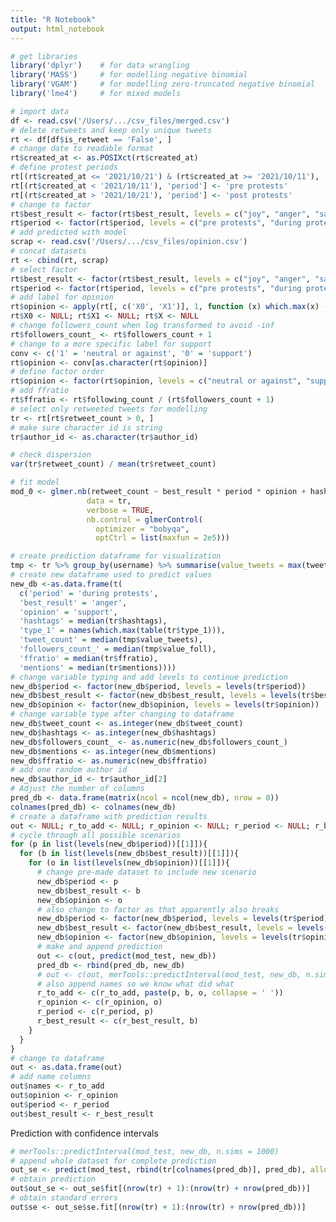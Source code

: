 ```yaml
---
title: "R Notebook"
output: html_notebook
---
```


```r
# get libraries
library('dplyr')    # for data wrangling
library('MASS')     # for modelling negative binomial
library('VGAM')     # for modelling zero-truncated negative binomial
library('lme4')     # for mixed models
```

```r
# import data 
df <- read.csv('/Users/.../csv_files/merged.csv')
# delete retweets and keep only unique tweets
rt <- df[df$is_retweet == 'False', ]
# change date to readable format
rt$created_at <- as.POSIXct(rt$created_at)
# define protest periods
rt[(rt$created_at <= '2021/10/21') & (rt$created_at >= '2021/10/11'), 'period'] <- 'during protests'
rt[(rt$created_at < '2021/10/11'), 'period'] <- 'pre protests'
rt[(rt$created_at > '2021/10/21'), 'period'] <- 'post protests'
# change to factor
rt$best_result <- factor(rt$best_result, levels = c("joy", "anger", "sadness", "fear"))
rt$period <- factor(rt$period, levels = c("pre protests", "during protests", "post protests"))
# add predicted with model
scrap <- read.csv('/Users/.../csv_files/opinion.csv')
# concat datasets
rt <- cbind(rt, scrap)
# select factor 
rt$best_result <- factor(rt$best_result, levels = c("joy", "anger", "sadness", "fear"))
rt$period <- factor(rt$period, levels = c("pre protests", "during protests", "post protests"))
# add label for opinion
rt$opinion <- apply(rt[, c('X0', 'X1')], 1, function (x) which.max(x) - 1)
rt$X0 <- NULL; rt$X1 <- NULL; rt$X <- NULL
# change followers_count when log transformed to avoid -inf 
rt$followers_count_ <- rt$followers_count + 1
# change to a more specific label for support 
conv <- c('1' = 'neutral or against', '0' = 'support')
rt$opinion <- conv[as.character(rt$opinion)]
# define factor order 
rt$opinion <- factor(rt$opinion, levels = c("neutral or against", "support"))
# add ffratio
rt$ffratio <- rt$following_count / (rt$followers_count + 1)
# select only retweeted tweets for modelling 
tr <- rt[rt$retweet_count > 0, ]
# make sure character id is string 
tr$author_id <- as.character(tr$author_id)
```

```r
# check dispersion 
var(tr$retweet_count) / mean(tr$retweet_count)
```

```r
# fit model 
mod_0 <- glmer.nb(retweet_count ~ best_result * period * opinion + hashtags + as.factor(type_1) + log(tweet_count) + log(followers_count_) + ffratio + mentions + (1|author_id),
                 data = tr, 
                 verbose = TRUE, 
                 nb.control = glmerControl(
                   optimizer = "bobyqa", 
                   optCtrl = list(maxfun = 2e5)))
```


```r
# create prediction dataframe for visualization 
tmp <- tr %>% group_by(username) %>% summarise(value_tweets = max(tweet_count), value_foll = max(followers_count_))
# create new dataframe used to predict values 
new_db <-as.data.frame(t(
  c('period' = 'during protests', 
  'best_result' = 'anger',       
  'opinion' = 'support',         
  'hashtags' = median(tr$hashtags),                     
  'type_1' = names(which.max(table(tr$type_1))),       
  'tweet_count' = median(tmp$value_tweets),             
  'followers_count_' = median(tmp$value_foll),          
  'ffratio' = median(tr$ffratio),                       
  'mentions' = median(tr$mentions))))                   
# change variable typing and add levels to continue prediction 
new_db$period <- factor(new_db$period, levels = levels(tr$period)) 
new_db$best_result <- factor(new_db$best_result, levels = levels(tr$best_result))
new_db$opinion <- factor(new_db$opinion, levels = levels(tr$opinion))
# change variable type after changing to dataframe 
new_db$tweet_count <- as.integer(new_db$tweet_count)
new_db$hashtags <- as.integer(new_db$hashtags)
new_db$followers_count_ <- as.numeric(new_db$followers_count_)
new_db$mentions <- as.integer(new_db$mentions)
new_db$ffratio <- as.numeric(new_db$ffratio)
# add one random author id 
new_db$author_id <- tr$author_id[2]
# Adjust the number of columns
pred_db <- data.frame(matrix(ncol = ncol(new_db), nrow = 0))  
colnames(pred_db) <- colnames(new_db)
# create a dataframe with prediction results 
out <- NULL; r_to_add <- NULL; r_opinion <- NULL; r_period <- NULL; r_best_result <- NULL;
# cycle through all possible scenarios 
for (p in list(levels(new_db$period))[[1]]){
  for (b in list(levels(new_db$best_result))[[1]]){
    for (o in list(levels(new_db$opinion))[[1]]){
      # change pre-made dataset to include new scenario 
      new_db$period <- p
      new_db$best_result <- b
      new_db$opinion <- o
      # also change to factor as that apparently also breaks 
      new_db$period <- factor(new_db$period, levels = levels(tr$period))
      new_db$best_result <- factor(new_db$best_result, levels = levels(tr$best_result))
      new_db$opinion <- factor(new_db$opinion, levels = levels(tr$opinion))
      # make and append prediction 
      out <- c(out, predict(mod_test, new_db))
      pred_db <- rbind(pred_db, new_db)
      # out <- c(out, merTools::predictInterval(mod_test, new_db, n.sims = 1000))
      # also append names so we know what did what 
      r_to_add <- c(r_to_add, paste(p, b, o, collapse = ' '))
      r_opinion <- c(r_opinion, o)
      r_period <- c(r_period, p)
      r_best_result <- c(r_best_result, b)
    }
  }
}
# change to dataframe 
out <- as.data.frame(out)
# add name columns
out$names <- r_to_add
out$opinion <- r_opinion
out$period <- r_period
out$best_result <- r_best_result
```

Prediction with confidence intervals 

```r
# merTools::predictInterval(mod_test, new_db, n.sims = 1000)
# append whole dataset for complete prediction
out_se <- predict(mod_test, rbind(tr[colnames(pred_db)], pred_db), allow.new.levels = TRUE, se.fit = TRUE, re.form = ~0)
# obtain prediction 
out$out_se <- out_se$fit[(nrow(tr) + 1):(nrow(tr) + nrow(pred_db))]
# obtain standard errors 
out$se <- out_se$se.fit[(nrow(tr) + 1):(nrow(tr) + nrow(pred_db))]
```

